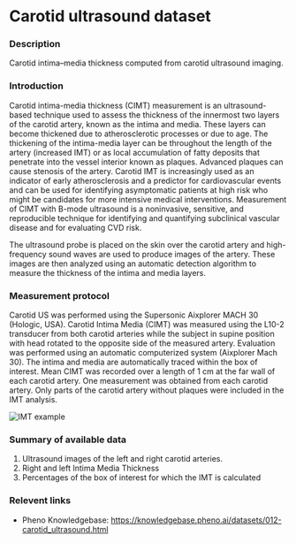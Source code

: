 # Carotid ultrasound dataset

### Description
Carotid intima–media thickness computed from carotid ultrasound imaging.

### Introduction
Carotid intima-media thickness (CIMT) measurement is an ultrasound-based technique used to assess the thickness of the innermost two layers of the carotid artery, known as the intima and media. These layers can become thickened due to atherosclerotic processes or due to age. The thickening of the intima-media layer can be throughout the length of the artery (increased IMT) or as local accumulation of fatty deposits that penetrate into the vessel interior known  as plaques. Advanced plaques can cause stenosis of the artery. Carotid IMT is increasingly used as an indicator of early atherosclerosis and a predictor for cardiovascular events and can be used for identifying asymptomatic patients at high risk who might be candidates for more intensive medical interventions. Measurement of CIMT with B-mode ultrasound is a noninvasive, sensitive, and reproducible technique for identifying and quantifying subclinical vascular disease and for evaluating CVD risk.

The ultrasound probe is placed on the skin over the carotid artery and high-frequency sound waves are used to produce images of the artery. These images are then analyzed using an automatic detection algorithm to measure the thickness of the intima and media layers.

### Measurement protocol
Carotid US was performed using the Supersonic Aixplorer MACH 30 (Hologic, USA). Carotid Intima Media (CIMT) was measured using the L10-2 transducer from both carotid arteries while the subject in supine position with head rotated to the opposite side of the measured artery. Evaluation was performed using an automatic computerized system (Aixplorer Mach 30). The intima and media are automatically traced within the box of interest. Mean CIMT was recorded over a length of 1 cm at the far wall of each carotid artery. One measurement was obtained from each carotid artery. Only parts of the carotid artery without plaques were included in the IMT analysis.

![IMT example](/md/folders/12/imt_lt_sample.png)

### Summary of available data
1. Ultrasound images of the left and right carotid arteries.
2. Right and left Intima Media Thickness
3. Percentages of the box of interest for which the IMT is calculated

### Relevent links
* Pheno Knowledgebase: https://knowledgebase.pheno.ai/datasets/012-carotid_ultrasound.html

